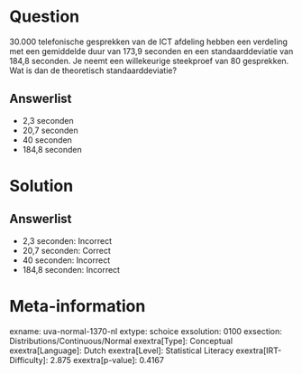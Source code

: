 Question
========

30.000 telefonische gesprekken van de ICT afdeling hebben een verdeling
met een gemiddelde duur van 173,9 seconden en een standaarddeviatie van
184,8 seconden. Je neemt een willekeurige steekproef van 80 gesprekken.
Wat is dan de theoretisch standaarddeviatie?

Answerlist
----------

* 2,3 seconden
* 20,7 seconden
* 40 seconden
* 184,8 seconden

Solution
========

Answerlist
----------

* 2,3 seconden: Incorrect
* 20,7 seconden: Correct
* 40 seconden: Incorrect
* 184,8 seconden: Incorrect

Meta-information
================
exname: uva-normal-1370-nl
extype: schoice
exsolution: 0100
exsection: Distributions/Continuous/Normal
exextra[Type]: Conceptual
exextra[Language]: Dutch
exextra[Level]: Statistical Literacy
exextra[IRT-Difficulty]: 2.875
exextra[p-value]: 0.4167
